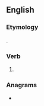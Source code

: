 ==English==

===Etymology===
{{suffix|cause|est|lang=en}}.

===Verb===
{{head|en|verb form}}

# {{en-archaic second-person singular of|cause|lang=en}}

===Anagrams===
* {{anagrams|en|a=acesstu|Cuestas|Cusseta|caestus|causets|cuestas}}